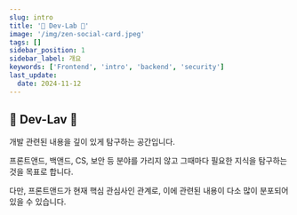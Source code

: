 ```yaml
---
slug: intro
title: '🔬 Dev-Lab 🔬'
image: '/img/zen-social-card.jpeg'
tags: []
sidebar_position: 1
sidebar_label: 개요
keywords: ['Frontend', 'intro', 'backend', 'security']
last_update:
  date: 2024-11-12
---
```


## 🔬 Dev-Lav 🔬

개발 관련된 내용을 깊이 있게 탐구하는 공간입니다. <br/>

프론트앤드, 백앤드, CS, 보안 등 분야를 가리지 않고 그때마다 필요한 지식을 탐구하는 것을 목표로 합니다.<br/>

다만, 프론트앤드가 현재 핵심 관심사인 관계로, 이에 관련된 내용이 다소 많이 분포되어 있을 수 있습니다.<br/>